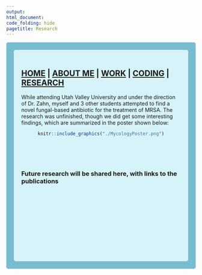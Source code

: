 ```yaml
---
output: 
html_document:
code_folding: hide
pagetitle: Research
---
```


<style type="text/css">
.main-container {
  max-width: auto;
  margin-left: auto;
  margin-right: auto;
}
</style>

<style>
div.blue { background-color:#78bdcf; border-radius: 5px; padding: 20px;}
</style>
<div class = "blue">



<style>
div.lightblue { background-color:#d7f3fa; border-radius: 5px; padding: 20px;}
</style>
<div class = "lightblue">

## [HOME](https://joedidley.github.io/) | [ABOUT ME](https://joedidley.github.io/About_Me/) | [WORK](https://joedidley.github.io//Work/) | [CODING](https://joedidley.github.io//Coding/) | [RESEARCH](https://joedidley.github.io//Research) 


While attending Utah Valley University and under the direction of Dr. Zahn, myself and 3 other students attempted to find a novel fungal-based antibiotic for the treatment of MRSA. The research was unfinished, though we did get some interesting findings, which are summarized in the poster shown below:



<center>
```r
knitr::include_graphics("./MycologyPoster.png")
```
</center>

<br><br><br>

### Future research will be shared here, with links to the publications

<br><br><br><br><br><br><br><br><br>